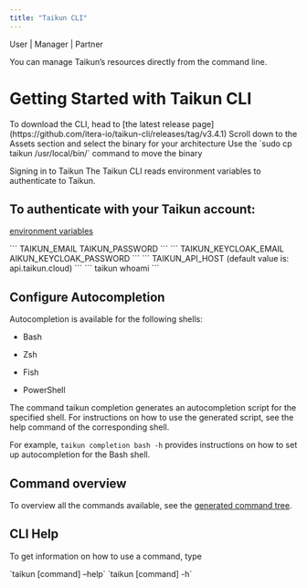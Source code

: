 ```yaml
---
title: "Taikun CLI"
---
```


<Icon icon="user" iconType="solid" /> User | <Icon icon="user-tie" iconType="solid" /> Manager | <Icon icon="handshake" iconType="solid" /> Partner

You can manage Taikun’s resources directly from the command line.

# Getting Started with Taikun CLI

<Steps>
  <Step title="First Step">
    To download the CLI, head to [the latest release page](https://github.com/itera-io/taikun-cli/releases/tag/v3.4.1)
  </Step>

  <Step title="Second Step">
    Scroll down to the Assets section and select the binary for your architecture
  </Step>

  <Step title="Third Step">
    Use the `sudo cp taikun /usr/local/bin/` command to move the binary
  </Step>
</Steps>

Signing in to Taikun The Taikun CLI reads environment variables to authenticate to Taikun.

## To authenticate with your Taikun account:

[environment variables](https://dashboard.mintlify.com/taikuncloud/taikuncloud/editor#set-the-following-environment-variables)

<AccordionGroup>
  <Accordion title="Set the following environment variables:">
    ```
    TAIKUN_EMAIL
    TAIKUN_PASSWORD
    ```
  </Accordion>

  <Accordion title="To authenticate with Keycloak, set the following environment variables:">
    ```
    TAIKUN_KEYCLOAK_EMAIL
    AIKUN_KEYCLOAK_PASSWORD
    ```
  </Accordion>

  <Accordion title="The default API host is api.taikun.cloud. To override it, set the following environment variable:">
    ```
    TAIKUN_API_HOST (default value is: api.taikun.cloud)
    ```
  </Accordion>

  <Accordion title="Run the following command to check whether you are properly authenticated:">
    ```
    taikun whoami
    ```
  </Accordion>
</AccordionGroup>

## Configure Autocompletion

Autocompletion is available for the following shells:

* Bash

* Zsh

* Fish

* PowerShell

The command taikun completion generates an autocompletion script for the specified shell. For instructions on how to use the generated script, see the help command of the corresponding shell.

For example, `taikun completion bash -h` provides instructions on how to set up autocompletion for the Bash shell.

## Command overview

To overview all the commands available, see the [generated command tree](https://github.com/itera-io/taikun-cli/blob/dev/COMMAND_TREE.md).

## CLI Help

To get information on how to use a command, type

<Tabs>
  <Tab title="Long command">
    `taikun [command] –help`
  </Tab>

  <Tab title="Short command">
    `taikun [command] -h`
  </Tab>
</Tabs>